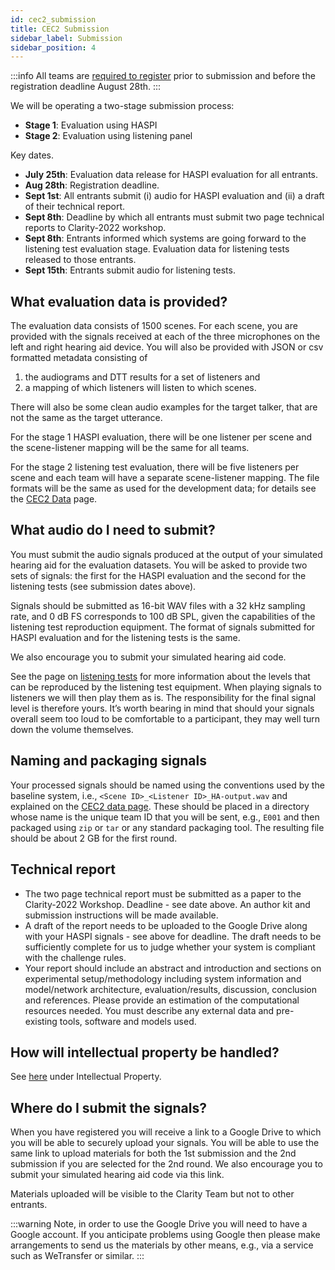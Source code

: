 ```yaml
---
id: cec2_submission
title: CEC2 Submission
sidebar_label: Submission
sidebar_position: 4
---
```


:::info
All teams are [required to register](./cec2_registration) prior to submission and before the registration deadline August 28th.
:::

We will be operating a two-stage submission process:

- **Stage 1**: Evaluation using HASPI
- **Stage 2**: Evaluation using listening panel

Key dates.

- **July 25th**: Evaluation data release for HASPI evaluation for all entrants.
- **Aug 28th**: Registration deadline.
- **Sept 1st**: All entrants submit (i) audio for HASPI evaluation and (ii) a draft of their technical report.
- **Sept 8th**: Deadline by which all entrants must submit two page technical reports to Clarity-2022 workshop.
- **Sept 8th**: Entrants informed which systems are going forward to the listening test evaluation stage. Evaluation data for listening tests released to those entrants.
- **Sept 15th**: Entrants submit audio for listening tests.

## What evaluation data is provided?

The evaluation data consists of 1500 scenes. For each scene, you are provided with the signals received at each of the three microphones on the left and right hearing aid device. You will also be provided with JSON or csv formatted metadata consisting of

  1. the audiograms and DTT results for a set of listeners and
  2. a mapping of which listeners will listen to which scenes.

There will also be some clean audio examples for the target talker, that are not the same as the target utterance.

For the stage 1 HASPI evaluation, there will be one listener per scene and the scene-listener mapping will be the same for all teams.

For the stage 2 listening test evaluation, there will be five listeners per scene and each team will have a separate scene-listener mapping. The file formats will be the same as used for the development data; for details see the [CEC2 Data](../data/cec2_data) page.

## What audio do I need to submit?

You must submit the audio signals produced at the output of your simulated hearing aid for the evaluation datasets. You will be asked to provide two sets of signals: the first for the HASPI evaluation and the second for the listening tests (see submission dates above).

Signals should be submitted as 16-bit WAV files with a 32 kHz sampling rate, and 0 dB FS corresponds to 100 dB SPL, given the capabilities of the listening test reproduction equipment. The format of signals submitted for HASPI evaluation and for the listening tests is the same.

We also encourage you to submit your simulated hearing aid code.

See the page on [listening tests](cec2_listening_tests) for more information about the levels that can be reproduced by the listening test equipment. When playing signals to listeners we will then play them as is. The responsibility for the final signal level is therefore yours. It’s worth bearing in mind that should your signals overall seem too loud to be comfortable to a participant, they may well turn down the volume themselves.

## Naming and packaging signals

Your processed signals should be named using the conventions used by the baseline system, i.e., `<Scene ID>_<Listener ID>_HA-output.wav` and explained on the [CEC2 data page](../data/cec2_data#d6-enhanced-sinals).
These should be placed in a directory whose name is the unique team ID that you will be sent, e.g., `E001` and  then packaged using `zip` or `tar` or any standard packaging tool.
The resulting file should be about 2 GB for the first round.

## Technical report

- The two page technical report must be submitted as a paper to the Clarity-2022 Workshop. Deadline - see date above. An author kit and submission instructions will be made available.
- A draft of the report needs to be uploaded to the Google Drive along with your HASPI signals - see above for deadline. The draft needs to be sufficiently complete for us to judge whether your system is compliant with the challenge rules.
- Your report should include an abstract and introduction and sections on experimental setup/methodology including system information and model/network architecture, evaluation/results, discussion, conclusion and references. Please provide an estimation of the computational resources needed. You must describe any external data and pre-existing tools, software and models used.

## How will intellectual property be handled?

See [here](./cec2_rules#intellectual-property) under Intellectual Property.

## Where do I submit the signals?

When you have registered you will receive a link to a Google Drive to which you will be able to securely upload your signals. You will be able to use the same link to upload materials for both the 1st submission and the 2nd submission if you are selected for the 2nd round. We also encourage you to submit your simulated hearing aid code via this link.

Materials uploaded will be visible to the Clarity Team but not to other entrants.

:::warning
Note, in order to use the Google Drive you will need to have a Google account. If you anticipate problems using Google then please make arrangements to send us the materials by other means, e.g., via a service such as WeTransfer or similar.
:::
